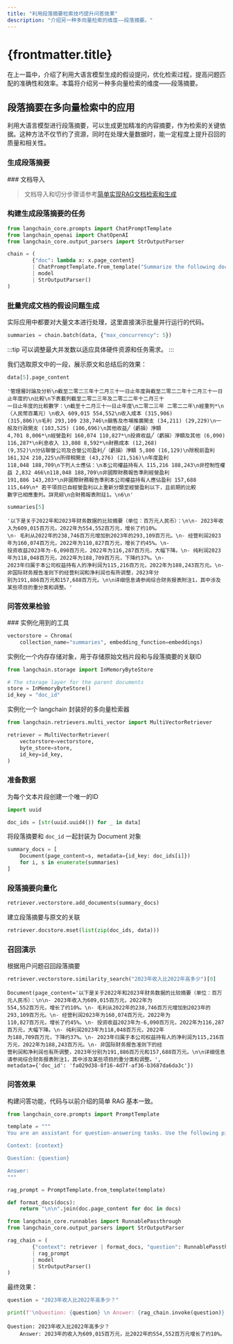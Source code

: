 ```yaml
---
title: "利用段落摘要检索技巧提升问答效果"
description: "介绍另一种多向量检索的维度——段落摘要。"
---
```


# {frontmatter.title}


在上一篇中，介绍了利用大语言模型生成的假设提问，优化检索过程，提高问题匹配的准确性和效率。本篇将介绍另一种多向量检索的维度——段落摘要。

## 段落摘要在多向量检索中的应用

利用大语言模型进行段落摘要，可以生成更加精准的内容摘要，作为检索的关键依据。这种方法不仅节约了资源，同时在处理大量数据时，能一定程度上提升召回的质量和相关性。

### 生成段落摘要

<Steps>
### 文档导入

> 文档导入和切分步骤请参考[简单实现RAG文档检索和生成](/llm/application/rag_basic#关键步骤)

### 构建生成段落摘要的任务

```python
from langchain_core.prompts import ChatPromptTemplate
from langchain_openai import ChatOpenAI
from langchain_core.output_parsers import StrOutputParser

chain = (
        {"doc": lambda x: x.page_content}
        | ChatPromptTemplate.from_template("Summarize the following document in Chinese:\n\n{doc}")
        | model
        | StrOutputParser()
)
```

### 批量完成文档的假设问题生成

实际应用中都要对大量文本进行处理，这里直接演示批量并行运行的代码。

```python
summaries = chain.batch(data, {"max_concurrency": 5})
```

:::tip
可以调整最大并发数以适应具体硬件资源和任务需求。
:::

我们选取原文中的一段，展示原文和总结后的效果：

```python
data[5].page_content
```

```text title="原文"
'管理層討論及分析\n截至二零二三年十二月三十一日止年度與截至二零二二年十二月三十一日止年度的\n比較\n下表載列截至二零二三年及二零二二年十二月三十
一日止年度的比較數字：\n截至十二月三十一日止年度\n二零二三年 二零二二年\n經重列*\n（人民幣百萬元）\n收入 609,015 554,552\n收入成本 (315,906)
(315,806)\n毛利 293,109 238,746\n銷售及市場推廣開支 (34,211) (29,229)\n一般及行政開支 (103,525) (106,696)\n其他收益╱（虧損）淨額
4,701 8,006*\n經營盈利 160,074 110,827*\n投資收益╱（虧損）淨額及其他 (6,090) 116,287*\n利息收入 13,808 8,592*\n財務成本 (12,268)
(9,352)\n分佔聯營公司及合營公司盈利╱（虧損）淨額 5,800 (16,129)\n除稅前盈利 161,324 210,225\n所得稅開支 (43,276) (21,516)\n年度盈利
118,048 188,709\n下列人士應佔：\n本公司權益持有人 115,216 188,243\n非控制性權益 2,832 466\n118,048 188,709\n非國際財務報告準則經營盈利
191,886 143,203*\n非國際財務報告準則本公司權益持有人應佔盈利 157,688 115,649\n* 若干項目已自經營盈利以上重新分類至經營盈利以下，且前期的比較
數字已相應重列。詳見綜\n合財務報表附註1。\n6\n'
```

```python
summaries[5]
```

```text title="总结"
'以下是关于2022年和2023年财务数据的比较摘要（单位：百万元人民币）：\n\n- 2023年收入为609,015百万元，2022年为554,552百万元，增长了约10%。
\n- 毛利从2022年的238,746百万元增加到2023年的293,109百万元。\n- 经营利润2023年为160,074百万元，2022年为110,827百万元，增长了约45%。\n-
投资收益2023年为-6,090百万元，2022年为116,287百万元，大幅下降。\n- 纯利润2023年为118,048百万元，2022年为188,709百万元，下降约37%。\n-
2023年归属于本公司权益持有人的净利润为115,216百万元，2022年为188,243百万元。\n- 非国际财务报告准则下的经营利润和净利润也有所调整，2023年分
别为191,886百万元和157,688百万元。\n\n详细信息请参阅综合财务报表附注1，其中涉及某些项目的重分类和调整。'
```
</Steps>

### 问答效果检验

<Steps>
### 实例化用到的工具

```python
vectorstore = Chroma(
    collection_name="summaries", embedding_function=embeddings)
```

实例化一个内存存储对象，用于存储原始文档片段和与段落摘要的关联ID

```python
from langchain.storage import InMemoryByteStore

# The storage layer for the parent documents
store = InMemoryByteStore()
id_key = "doc_id"
```

实例化一个 langchain 封装好的多向量检索器

```python
from langchain.retrievers.multi_vector import MultiVectorRetriever

retriever = MultiVectorRetriever(
    vectorstore=vectorstore,
    byte_store=store,
    id_key=id_key,
)
```

### 准备数据

为每个文本片段创建一个唯一的ID

```python
import uuid

doc_ids = [str(uuid.uuid4()) for _ in data]
```

将段落摘要和 `doc_id` 一起封装为 Document 对象

```python
summary_docs = [
    Document(page_content=s, metadata={id_key: doc_ids[i]})
    for i, s in enumerate(summaries)
]
```

### 段落摘要向量化

```python
retriever.vectorstore.add_documents(summary_docs)
```

建立段落摘要与原文的关联

```python
retriever.docstore.mset(list(zip(doc_ids, data)))
```

### 召回演示

根据用户问题召回段落摘要

```python
retriever.vectorstore.similarity_search("2023年收入比2022年高多少")[0]
```

```text title="召回结果"
Document(page_content='以下是关于2022年和2023年财务数据的比较摘要（单位：百万元人民币）：\n\n- 2023年收入为609,015百万元，2022年为
554,552百万元，增长了约10%。\n- 毛利从2022年的238,746百万元增加到2023年的293,109百万元。\n- 经营利润2023年为160,074百万元，2022年为
110,827百万元，增长了约45%。\n- 投资收益2023年为-6,090百万元，2022年为116,287百万元，大幅下降。\n- 纯利润2023年为118,048百万元，2022年
为188,709百万元，下降约37%。\n- 2023年归属于本公司权益持有人的净利润为115,216百万元，2022年为188,243百万元。\n- 非国际财务报告准则下的经
营利润和净利润也有所调整，2023年分别为191,886百万元和157,688百万元。\n\n详细信息请参阅综合财务报表附注1，其中涉及某些项目的重分类和调整。',
metadata={'doc_id': 'fa029d38-8f16-4d7f-af36-b3687da6da3c'})
```

### 问答效果

构建问答功能，代码与以前介绍的简单 RAG 基本一致。

```python
from langchain_core.prompts import PromptTemplate

template = """
You are an assistant for question-answering tasks. Use the following pieces of retrieved context to answer the question. If you don't know the answer, just say that you don't know. Use three sentences maximum and keep the answer concise.

Context: {context}

Question: {question}

Answer:
"""

rag_prompt = PromptTemplate.from_template(template)

def format_docs(docs):
    return "\n\n".join(doc.page_content for doc in docs)

from langchain_core.runnables import RunnablePassthrough
from langchain_core.output_parsers import StrOutputParser

rag_chain = (
        {"context": retriever | format_docs, "question": RunnablePassthrough()}
        | rag_prompt
        | model
        | StrOutputParser()
)
```

最终效果：

```python
question = "2023年收入比2022年高多少？"

print(f'\nQuestion: {question} \n Answer: {rag_chain.invoke(question)}')
```

```text title="问答效果"
Question: 2023年收入比2022年高多少？
    Answer: 2023年的收入为609,015百万元，比2022年的554,552百万元增长了约10%。
```
</Steps>
